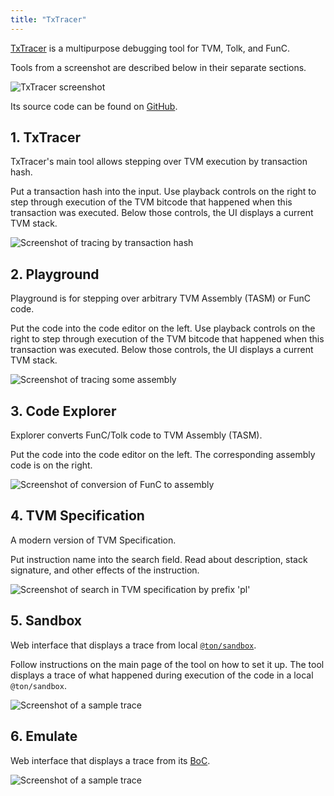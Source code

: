 ```yaml
---
title: "TxTracer"
---
```



[TxTracer](https://txtracer.ton.org/) is a multipurpose debugging tool for TVM, Tolk, and FunC.

Tools from a screenshot are described below in their separate sections.

![TxTracer screenshot](/resources/images/txtracer/root.png)

Its source code can be found on [GitHub](https://github.com/ton-blockchain/txtracer).

## 1. TxTracer

TxTracer's main tool allows stepping over TVM execution by transaction hash.

Put a transaction hash into the input. Use playback controls on the right to step through execution of the TVM bitcode that happened when this transaction was executed. Below those controls, the UI displays a current TVM stack.

<Image
  src="/resources/images/txtracer/transaction-light.png"
  darkSrc="/resources/images/txtracer/transaction-dark.png"
  alt="Screenshot of tracing by transaction hash"
/>

## 2. Playground

Playground is for stepping over arbitrary TVM Assembly (TASM) or FunC code.

Put the code into the code editor on the left. Use playback controls on the right to step through execution of the TVM bitcode that happened when this transaction was executed. Below those controls, the UI displays a current TVM stack.

<Image
  src="/resources/images/txtracer/playground-light.png"
  darkSrc="/resources/images/txtracer/playground-dark.png"
  alt="Screenshot of tracing some assembly"
/>

## 3. Code Explorer

Explorer converts FunC/Tolk code to TVM Assembly (TASM).

Put the code into the code editor on the left. The corresponding assembly code is on the right.

<Image
  src="/resources/images/txtracer/explorer-light.png"
  darkSrc="/resources/images/txtracer/explorer-dark.png"
  alt="Screenshot of conversion of FunC to assembly"
/>

## 4. TVM Specification

A modern version of TVM Specification.

Put instruction name into the search field. Read about description, stack signature, and other effects of the instruction.

<Image
  src="/resources/images/txtracer/spec-light.png"
  darkSrc="/resources/images/txtracer/spec-dark.png"
  alt="Screenshot of search in TVM specification by prefix 'pl'"
/>

## 5. Sandbox

Web interface that displays a trace from local [`@ton/sandbox`](/contract-dev/testing/reference).

Follow instructions on the main page of the tool on how to set it up. The tool displays a trace of what happened during execution of the code in a local `@ton/sandbox`.

<Image
  src="/resources/images/txtracer/sandbox-light.png"
  darkSrc="/resources/images/txtracer/sandbox-dark.png"
  alt="Screenshot of a sample trace"
/>

## 6. Emulate

Web interface that displays a trace from its [BoC](/foundations/cell-serialization/boc).

<Image
  src="/resources/images/txtracer/emulate-light.png"
  darkSrc="/resources/images/txtracer/emulate-dark.png"
  alt="Screenshot of a sample trace"
/>

